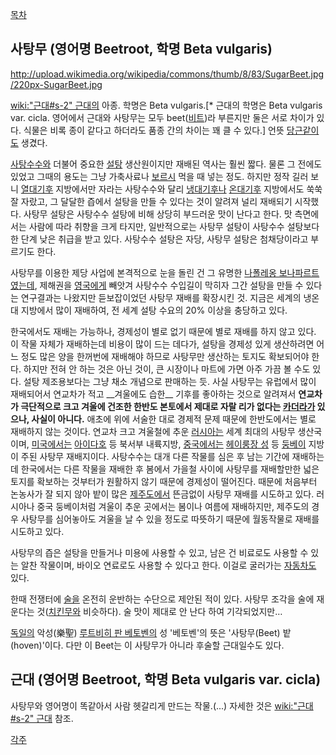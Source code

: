 [[목차]]
== 사탕무 (영어명 Beetroot, 학명 Beta vulgaris) ==
http://upload.wikimedia.org/wikipedia/commons/thumb/8/83/SugarBeet.jpg/220px-SugarBeet.jpg

[[wiki:"근대#s-2" 근대]]의 아종. 학명은 Beta vulgaris.[* 근대의 학명은 Beta vulgaris var. cicla. 영어에서 근대와 사탕무는 모두 beet([[비트]])라 부른지만 둘은 서로 차이가 있다. 식물은 비록 종이 같다고 하더라도 품종 간의 차이는 꽤 클 수 있다.]
언뜻 [[당근]]같이도 생겼다.

[[사탕수수]]와 더불어 중요한 [[설탕]] 생산원이지만 재배된 역사는 훨씬 짧다. 물론 그 전에도 있었고 그때의 용도는 그냥 가축사료나 [[보르시]] 먹을 때 넣는 정도. 하지만 정작 길러 보니 [[열대기후]] 지방에서만 자라는 사탕수수와 달리 [[냉대기후]]나 [[온대기후]] 지방에서도 쑥쑥 잘 자랐고, 그 달달한 즙에서 설탕을 만들 수 있다는 것이 알려져 널리 재배되기 시작했다. 사탕무 설탕은 사탕수수 설탕에 비해 상당히 부드러운 맛이 난다고 한다. 맛 측면에서는 사람에 따라 취향을 크게 타지만, 일반적으로는 사탕무 설탕이 사탕수수 설탕보다 한 단계 낮은 취급을 받고 있다. 사탕수수 설탕은 자당, 사탕무 설탕은 첨채당이라고 부르기도 한다.

사탕무를 이용한 제당 사업에 본격적으로 눈을 돌린 건 그 유명한 [[나폴레옹 보나파르트]]였는데, 제해권을 [[영국]]에게 빼앗겨 사탕수수 수입길이 막히자 그간 설탕을 만들 수 있다는 연구결과는 나왔지만 듣보잡이었던 사탕무 재배를 확장시킨 것. 지금은 세계의 냉온대 지방에서 많이 재배하여, 전 세계 설탕 수요의 20% 이상을 충당하고 있다. 

한국에서도 재배는 가능하나, 경제성이 별로 없기 때문에 별로 재배를 하지 않고 있다. 이 작물 자체가 재배하는데 비용이 많이 드는 데다가, 설탕을 경제성 있게 생산하려면 어느 정도 많은 양을 한꺼번에 재배해야 하므로 사탕무만 생산하는 토지도 확보되어야 한다. 하지만 전혀 안 하는 것은 아닌 것이, 큰 시장이나 마트에 가면 아주 가끔 볼 수도 있다. 설탕 제조용보다는 그냥 채소 개념으로 판매하는 듯. 사실 사탕무는 유럽에서 많이 재배되어서 연교차가 적고 __겨울에도 습한__ 기후를 좋아하는 것으로 알려져서 '''연교차가 극단적으로 크고 겨울에 건조한 한반도 본토에서 제대로 자랄 리가 없다는 [[카더라]]가 있으나, 사실이 아니다.''' 애초에 위에 서술한 대로 경제적 문제 때문에 한반도에서는 별로 재배하지 않는 것이다. 연교차 크고 겨울철에 추운 [[러시아]]는 세계 최대의 사탕무 생산국이며, [[미국]]에서는 [[아이다호]] 등 북서부 내륙지방, [[중국]]에서는 [[헤이룽장 성]] 등 [[둥베이]] 지방이 주된 사탕무 재배지이다. 사탕수수는 대개 다른 작물를 심은 후 남는 기간에 재배하는데 한국에서는 다른 작물을 재배한 후 봄에서 가을철 사이에 사탕무를 재배할만한 넓은 토지를 확보하는 것부터가 원활하지 않기 때문에 경제성이 떨어진다. 때문에 처음부터 논농사가 잘 되지 않아 밭이 많은 [[제주도]]에서 뜬금없이 사탕무 재배를 시도하고 있다. 러시아나 중국 둥베이처럼 겨울이 추운 곳에서는 봄이나 여름에 재배하지만, 제주도의 경우 사탕무를 심어놓아도 겨울을 날 수 있을 정도로 따뜻하기 때문에 월동작물로 재배를 시도하고 있다. 

사탕무의 즙은 설탕을 만들거나 미용에 사용할 수 있고, 남은 건 비료로도 사용할 수 있는 알찬 작물이며, 바이오 연료로도 사용할 수 있다고 한다. 이걸로 굴러가는 [[자동차]]도 있다.

한때 전쟁터에 [[술]]을 온전히 운반하는 수단으로 제안된 적이 있다. 사탕무 조각을 술에 재운다는 것([[치킨무]]와 비슷하다). 술 맛이 제대로 안 난다 하여 기각되었지만…

[[독일]]의 악성(樂聖) [[루트비히 판 베토벤]]의 성 '베토벤'의 뜻은 '사탕무(Beet) 밭(hoven)'이다. 다만 이 Beet는 이 사탕무가 아니라 후술할 근대일수도 있다.

== 근대 (영어명 '''Beetroot''', 학명 Beta vulgaris var. cicla) ==
사탕무와 영어명이 똑같아서 사람 헷갈리게 만드는 작물.(...) 자세한 것은 [[wiki:"근대#s-2" 근대]] 참조.


[[각주]]
